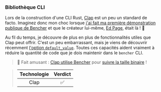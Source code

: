 ### Bibliothèque CLI

Lors de la construction d'une CLI Rust, [Clap][github clap] est un peu un standard de facto. Imaginez donc mon choc lorsque [j'ai fait ma première démonstration publique de Bencher][talks rust dc] et que le créateur lui-même, [Ed Page][github epage], était là ! 🤩

Au fil du temps, je découvre de plus en plus de fonctionnalités utiles que Clap peut offrir. C'est un peu embarrassant, mais je viens de découvrir récemment [l'option `default_value`][docs clap default value]. Toutes ces capacités aident vraiment à réduire la quantité de code que je dois maintenir dans le `bencher` CLI.

> 🐰 Fait amusant : [Clap utilise Bencher][clap github pr 5826] pour [suivre la taille binaire][track binary size] !

> | Technologie | Verdict |
> | :---------: | :-----: |
> |    Clap    |    ✅    |

[github clap]: https://github.com/clap-rs/clap
[talks rust dc]: /fr/docs/explanation/talks/#rust-dc-20-sep-22
[github epage]: https://github.com/epage
[docs clap default value]: https://docs.rs/clap/4.5.27/clap/struct.Arg.html#method.default_value
[clap github pr 5826]: https://github.com/clap-rs/clap/pull/5826
[track binary size]: /fr/docs/how-to/track-file-size/